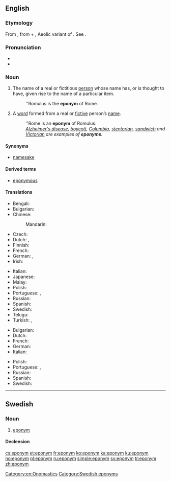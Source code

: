 ==English==
{{was wotd|2006|November|18}}
{{wikipedia}}

===Etymology===
From {{etyl|grc|en}} {{term|ἐπώνυμος|lang=grc}}, from {{term|ἐπί||upon|lang=grc}} + {{term|ὄνυμα|lang=grc}}, Aeolic variant of {{term|ὄνομα||name|lang=grc}}. See {{m|en|-onym}}.

===Pronunciation===
* {{IPA|/ˈɛpənɪm/|lang=en}}
* {{audio|en-us-eponym.ogg|Audio (US)|lang=en}}

===Noun===
{{en-noun}}

# The name of a real or fictitious [[person]] whose name has, or is thought to have, given rise to the name of a particular item.
#: ''Romulus is the '''eponym''' of Rome.
# A [[word]] formed from a real or [[fictive]] person’s [[name]].
#: ''Rome is an '''eponym''' of Romulus.
#: ''[[Alzheimer's disease]], [[boycott]], [[Columbia]], [[stentorian]], [[sandwich]] and [[Victorian]] are examples of '''eponyms'''.''

====Synonyms====
* [[namesake]]

====Derived terms====
* [[eponymous]]

====Translations====
{{trans-top|name of a person that has given rise to the name of something}}
* Bengali: {{t|bn|ব্যক্তির নামে নামাঙ্কিত|sc=Beng}}
* Bulgarian: {{t|bg|епоним|m|tr=eponim|sc=Cyrl}}
* Chinese:
*: Mandarin: {{t|cmn|名祖|tr=míngzǔ|sc=Hani}}
* Czech: {{t|cs|eponymum|n}}
* Dutch: {{t+|nl|eponiem|n}}, {{t|nl|naamgever|m}}
* Finnish: {{t|fi|eponyymi}}
* French: {{t+|fr|éponyme|m}}
* German: {{t|de|Namensgeber|m}}, {{t+|de|Eponym|n}}
* Irish: {{t|ga|eapainm|m}}
{{trans-mid}}
* Italian: {{t+|it|eponimo|m}}
* Japanese: {{t|ja|名祖|tr=なおや, naoya|sc=Jpan}}
* Malay: {{t|ms|eponim}}
* Polish: {{t+|pl|eponim|m}}
* Portuguese: {{t|pt|epónimo|m}} {{qualifier|Portugal}}, {{t+|pt|epônimo|m}} {{qualifier|Brazil}}
* Russian: {{t+|ru|эпо́ним|m}}
* Spanish: {{t+|es|epónimo|m}}
* Swedish: {{t+|sv|eponym|c}}
* Telugu: {{t|te|నామకారకుడు}}
* Turkish: {{qualifier|psychology}} {{t|tr|eponim}}, {{t|tr|ad veren}}
{{trans-bottom}}

{{trans-top|word formed from a person’s name}}
* Bulgarian: {{t|bg|епоним|m|tr=eponim|sc=Cyrl}}
* Dutch: {{t+|nl|eponiem|n}}
* French: {{t+|fr|éponyme|m}}
* German: {{t+|de|Eponym|n}}
* Italian: {{t+|it|eponimo|m}}
{{trans-mid}}
* Polish: {{t+|pl|eponim|m}}
* Portuguese: {{t|pt|epónimo|m}} {{qualifier|Portugal}}, {{t+|pt|epônimo|m}} {{qualifier|Brazil}}
* Russian: {{t+|ru|эпо́ним|m}}
* Spanish: {{t+|es|epónimo|m}}
* Swedish: {{t+|sv|eponym|c}}
{{trans-bottom}}

[[Category:en:Onomastics]]

----

==Swedish==

===Noun===
{{head|sv|noun|g=c}}

# [[#English|eponym]]

====Declension====
{{sv-noun-reg-er}}

[[Category:Swedish eponyms]]

[[cs:eponym]]
[[et:eponym]]
[[fr:eponym]]
[[ko:eponym]]
[[ka:eponym]]
[[ku:eponym]]
[[no:eponym]]
[[pl:eponym]]
[[ru:eponym]]
[[simple:eponym]]
[[sv:eponym]]
[[tr:eponym]]
[[zh:eponym]]